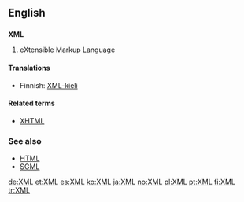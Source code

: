 ==English==

==={{initialism}}===
{{wikipedia}}
'''XML'''

# eXtensible Markup Language

====Translations====
{{top}}
*Finnish: [[XML-kieli]]
{{bottom}}

====Related terms====
*[[XHTML]]

===See also===
*[[HTML]]
*[[SGML]]

[[de:XML]]
[[et:XML]]
[[es:XML]]
[[ko:XML]]
[[ja:XML]]
[[no:XML]]
[[pl:XML]]
[[pt:XML]]
[[fi:XML]]
[[tr:XML]]